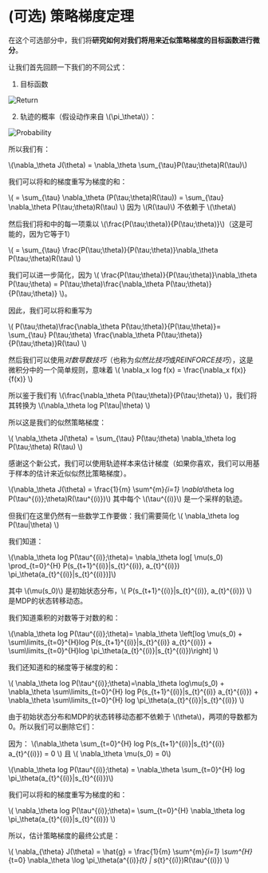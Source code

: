 # (可选) 策略梯度定理

在这个可选部分中，我们将**研究如何对我们将用来近似策略梯度的目标函数进行微分**。

让我们首先回顾一下我们的不同公式：

1. 目标函数

<img src="https://huggingface.co/datasets/huggingface-deep-rl-course/course-images/resolve/main/en/unit6/expected_reward.png" alt="Return"/>


2. 轨迹的概率（假设动作来自 \\(\pi_\theta\\)）：

<img src="https://huggingface.co/datasets/huggingface-deep-rl-course/course-images/resolve/main/en/unit6/probability.png" alt="Probability"/>


所以我们有：

\\(\nabla_\theta J(\theta) =  \nabla_\theta \sum_{\tau}P(\tau;\theta)R(\tau)\\)


我们可以将和的梯度重写为梯度的和：

\\( =  \sum_{\tau} \nabla_\theta (P(\tau;\theta)R(\tau)) = \sum_{\tau} \nabla_\theta P(\tau;\theta)R(\tau) \\) 因为 \\(R(\tau)\\) 不依赖于 \\(\theta\\)

然后我们将和中的每一项乘以 \\(\frac{P(\tau;\theta)}{P(\tau;\theta)}\\)（这是可能的，因为它等于1）

\\( = \sum_{\tau} \frac{P(\tau;\theta)}{P(\tau;\theta)}\nabla_\theta P(\tau;\theta)R(\tau) \\)


我们可以进一步简化，因为 \\( \frac{P(\tau;\theta)}{P(\tau;\theta)}\nabla_\theta P(\tau;\theta) =  P(\tau;\theta)\frac{\nabla_\theta P(\tau;\theta)}{P(\tau;\theta)}  \\)。

因此，我们可以将和重写为

\\( P(\tau;\theta)\frac{\nabla_\theta P(\tau;\theta)}{P(\tau;\theta)}= \sum_{\tau} P(\tau;\theta) \frac{\nabla_\theta P(\tau;\theta)}{P(\tau;\theta)}R(\tau) \\)

然后我们可以使用*对数导数技巧*（也称为*似然比技巧*或*REINFORCE技巧*），这是微积分中的一个简单规则，意味着 \\( \nabla_x log f(x) = \frac{\nabla_x f(x)}{f(x)} \\)

所以鉴于我们有 \\(\frac{\nabla_\theta P(\tau;\theta)}{P(\tau;\theta)} \\)，我们将其转换为 \\(\nabla_\theta log P(\tau|\theta) \\)



所以这是我们的似然策略梯度：

\\( \nabla_\theta J(\theta) = \sum_{\tau} P(\tau;\theta)  \nabla_\theta log P(\tau;\theta) R(\tau) \\)





感谢这个新公式，我们可以使用轨迹样本来估计梯度（如果你喜欢，我们可以用基于样本的估计来近似似然比策略梯度）。

\\(\nabla_\theta J(\theta) = \frac{1}{m} \sum^{m}_{i=1} \nabla_\theta log P(\tau^{(i)};\theta)R(\tau^{(i)})\\) 其中每个 \\(\tau^{(i)}\\) 是一个采样的轨迹。


但我们在这里仍然有一些数学工作要做：我们需要简化 \\(  \nabla_\theta log P(\tau|\theta) \\)

我们知道：

\\(\nabla_\theta log P(\tau^{(i)};\theta)= \nabla_\theta log[ \mu(s_0) \prod_{t=0}^{H} P(s_{t+1}^{(i)}|s_{t}^{(i)}, a_{t}^{(i)}) \pi_\theta(a_{t}^{(i)}|s_{t}^{(i)})]\\)

其中 \\(\mu(s_0)\\) 是初始状态分布，\\( P(s_{t+1}^{(i)}|s_{t}^{(i)}, a_{t}^{(i)})  \\) 是MDP的状态转移动态。

我们知道乘积的对数等于对数的和：

\\(\nabla_\theta log P(\tau^{(i)};\theta)= \nabla_\theta \left[log \mu(s_0) + \sum\limits_{t=0}^{H}log P(s_{t+1}^{(i)}|s_{t}^{(i)} a_{t}^{(i)}) + \sum\limits_{t=0}^{H}log \pi_\theta(a_{t}^{(i)}|s_{t}^{(i)})\right] \\)

我们还知道和的梯度等于梯度的和：

\\( \nabla_\theta log P(\tau^{(i)};\theta)=\nabla_\theta log\mu(s_0) + \nabla_\theta \sum\limits_{t=0}^{H} log P(s_{t+1}^{(i)}|s_{t}^{(i)} a_{t}^{(i)}) + \nabla_\theta \sum\limits_{t=0}^{H} log \pi_\theta(a_{t}^{(i)}|s_{t}^{(i)}) \\)


由于初始状态分布和MDP的状态转移动态都不依赖于 \\(\theta\\)，两项的导数都为0。所以我们可以删除它们：

因为：
\\(\nabla_\theta \sum_{t=0}^{H} log P(s_{t+1}^{(i)}|s_{t}^{(i)}  a_{t}^{(i)}) = 0 \\) 且 \\( \nabla_\theta \mu(s_0) = 0\\)

\\(\nabla_\theta log P(\tau^{(i)};\theta) =   \nabla_\theta \sum_{t=0}^{H} log \pi_\theta(a_{t}^{(i)}|s_{t}^{(i)})\\)

我们可以将和的梯度重写为梯度的和：

\\( \nabla_\theta log P(\tau^{(i)};\theta)=    \sum_{t=0}^{H} \nabla_\theta log \pi_\theta(a_{t}^{(i)}|s_{t}^{(i)}) \\)

所以，估计策略梯度的最终公式是：

\\( \nabla_{\theta} J(\theta) = \hat{g} = \frac{1}{m} \sum^{m}_{i=1} \sum^{H}_{t=0} \nabla_\theta \log \pi_\theta(a^{(i)}_{t} | s_{t}^{(i)})R(\tau^{(i)}) \\)
